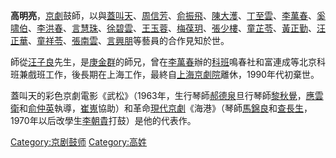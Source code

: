 '''高明亮'''{{bd||||}}，[[京劇|京劇]]鼓師，以與[[蓋叫天|蓋叫天]]、[[周信芳|周信芳]]、[[俞振飛|俞振飛]]、[[陳大濩|陳大濩]]、[[丁至雲|丁至雲]]、[[李萬春|李萬春]]、[[奚啸伯|奚啸伯]]、[[李洪春|李洪春]]、[[言慧珠|言慧珠]]、[[徐碧雲|徐碧雲]]、[[王玉蓉|王玉蓉]]、[[梅葆玥|梅葆玥]]、[[張少樓|張少樓]]、[[童芷苓|童芷苓]]、[[黃正勤|黃正勤]]、[[汪正華|汪正華]]、[[童祥苓|童祥苓]]、[[張南雲|張南雲]]、[[言興朋|言興朋]]等藝員的合作見知於世。

師從[[汪子良|汪子良]]先生，是[[庚金群|庚金群]]的師兄，曾在[[李萬春|李萬春]]辦的[[科班|科班]]鳴春社和富連成等北京科班兼戲班工作，後長期在上海工作，最終自[[上海京劇院|上海京劇院]]離休，1990年代初棄世。

蓋叫天的彩色京劇電影《武松》（1963年，生行琴師[[郝德泉|郝德泉]]旦行琴師[[黎秋覺|黎秋覺]]，[[應雲衛|應雲衛]]和[[俞仲英|俞仲英]]執導，[[崔嵬|崔嵬]]協助）和革命[[現代京劇|現代京劇]]《海港》（琴師[[馬錦良|馬錦良]]和[[查長生|查長生]]，1970年以后改學生[[李朝貴_(京劇鼓師)|李朝貴]]打鼓）是他的代表作。

[[Category:京剧鼓师|Category:京剧鼓师]]
[[Category:高姓|Category:高姓]]